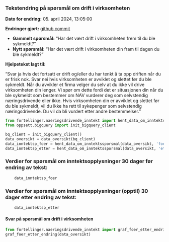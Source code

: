 :::{.column-body}
### Tekstendring på spørsmål om drift i virksomheten

**Dato for endring:** 05. april 2024, 13:05:00

**Endringer gjort:** [github commit](https://github.com/navikt/sykepengesoknad-frontend/commit/eda2df9899dbf15f81eaa10b35b2f2a143088150)

- **Gammelt spørsmål:** "Har det vært drift i virksomheten frem til du ble sykmeldt?"
- **Nytt spørsmål:** "Har det vært drift i virksomheten din fram til dagen du ble sykmeldt?"

**Hjelpetekst lagt til:**

"Svar ja hvis det fortsatt er drift og/eller du har tenkt å ta opp driften når du er frisk nok. Svar nei hvis virksomheten er avviklet og slettet før du ble sykmeldt. Når du avvikler et firma velger du selv at du ikke vil drive virksomheten din lenger. Vi spør om dette fordi det er situasjonen din når du ble sykmeldt som bestemmer om NAV vurderer deg som selvstendig næringsdrivende eller ikke. Hvis virksomheten din er avviklet og slettet før du ble sykmeldt, vil du ikke ha rett til sykepenger som selvstendig næringsdrivende. Du vil da bli vurdert etter andre bestemmelser."
:::

```python
from fortellinger.naeringsdrivende_inntekt import hent_data_om_inntektssporsmal, data_oversikt
from oppsett.bigquery import init_bigquery_client

bq_client = init_bigquery_client()
data_oversikt = data_oversikt(bq_client)
data_inntektsp_foer = hent_data_om_inntektssporsmal(data_oversikt, 'foer')
data_inntektsp_etter = hent_data_om_inntektssporsmal(data_oversikt, 'etter')

```

::: {.callout-note collapse="true"}
### Verdier for spørsmål om inntektsopplysninger **30 dager før** endring av tekst:
```python
    data_inntektsp_foer
```
:::

::: {.callout-note collapse="true"}
### Verdier for spørsmål om inntektsopplysninger **(opptil) 30 dager etter** endring av tekst:
```python
    data_inntektsp_etter
```
:::

#### Svar på spørsmål om drift i virksomheten
```python
from fortellinger.naeringsdrivende_inntekt import graf_foer_etter_endring
graf_foer_etter_endring(data_oversikt)

```